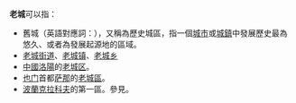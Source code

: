 {{split|老城|舊城}}

'''老城'''可以指：
* 舊城（英語對應詞：{{lang|en|Old town}}），又稱為歷史城區，指一個[[城市|城市]]或[[城鎮|城鎮]]中發展歷史最為悠久、或者為發展起源地的區域。
* [[老城街道|老城街道]]、[[老城镇|老城镇]]、[[老城乡|老城乡]]
* [[中國|中國]][[洛阳市|洛陽]]的[[老城区|老城区]]。
* [[也门|也门]]首都[[萨那|萨那]]的[[老城区_(萨那)|老城區]]。
* [[波蘭|波蘭]][[克拉科夫|克拉科夫]]的第一區。參見{{link-en|克拉科夫行政區劃|Districts of Kraków}}。
{{wikivoyage|古老城镇}}
{{Disambig|Cat=二字地名消歧义}}